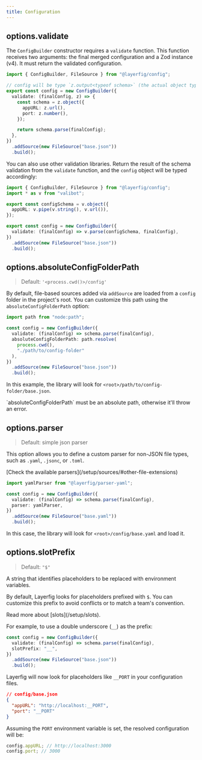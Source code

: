 ```yaml
---
title: Configuration
---
```



## options.validate

The `ConfigBuilder` constructor requires a `validate` function. This function receives two arguments: the final merged configuration and a Zod instance (v4). It must return the validated configuration.

```ts
import { ConfigBuilder, FileSource } from "@layerfig/config";

// config will be type `z.output<typeof schema>` (the actual object type)
export const config = new ConfigBuilder({
  validate: (finalConfig, z) => {
    const schema = z.object({
      appURL: z.url(),
      port: z.number(),
    });

    return schema.parse(finalConfig);
  },
})
  .addSource(new FileSource("base.json"))
  .build();
```

You can also use other validation libraries. Return the result of the schema validation from the `validate` function, and the `config` object will be typed accordingly:

```ts
import { ConfigBuilder, FileSource } from "@layerfig/config";
import * as v from "valibot";

export const configSchema = v.object({
  appURL: v.pipe(v.string(), v.url()),
});

export const config = new ConfigBuilder({
  validate: (finalConfig) => v.parse(configSchema, finalConfig),
})
  .addSource(new FileSource("base.json"))
  .build();
```

## options.absoluteConfigFolderPath

> Default: `'<process.cwd()>/config'`

By default, file-based sources added via `addSource` are loaded from a `config` folder in the project's root. You can customize this path using the `absoluteConfigFolderPath` option:

```ts
import path from "node:path";

const config = new ConfigBuilder({
  validate: (finalConfig) => schema.parse(finalConfig),
  absoluteConfigFolderPath: path.resolve(
    process.cwd(),
    "./path/to/config-folder"
  ),
})
  .addSource(new FileSource("base.json"))
  .build();
```

In this example, the library will look for `<root>/path/to/config-folder/base.json`.

<Aside type="danger">
  `absoluteConfigFolderPath` must be an absolute path, otherwise it'll throw an
  error.
</Aside>

## options.parser

> Default: simple json parser

This option allows you to define a custom parser for non-JSON file types, such as `.yaml`, `.jsonc`, or `.toml`.

<Aside type="tip">
  [Check the available parsers](/setup/sources/#other-file-extensions)
</Aside>

```ts
import yamlParser from "@layerfig/parser-yaml";

const config = new ConfigBuilder({
  validate: (finalConfig) => schema.parse(finalConfig),
  parser: yamlParser,
})
  .addSource(new FileSource("base.yaml"))
  .build();
```

In this case, the library will look for `<root>/config/base.yaml` and load it.

## options.slotPrefix

> Default: `"$"`

A string that identifies placeholders to be replaced with environment variables.

By default, Layerfig looks for placeholders prefixed with `$`. You can customize this prefix to avoid conflicts or to match a team's convention.

<Aside>Read more about [slots](/setup/slots).</Aside>

For example, to use a double underscore (`__`) as the prefix:

```ts
const config = new ConfigBuilder({
  validate: (finalConfig) => schema.parse(finalConfig),
  slotPrefix: "__",
})
  .addSource(new FileSource("base.json"))
  .build();
```

Layerfig will now look for placeholders like `__PORT` in your configuration files.

```json
// config/base.json
{
  "appURL": "http://localhost:__PORT",
  "port": "__PORT"
}
```

Assuming the `PORT` environment variable is set, the resolved configuration will be:

```js
config.appURL; // http://localhost:3000
config.port; // 3000
```

